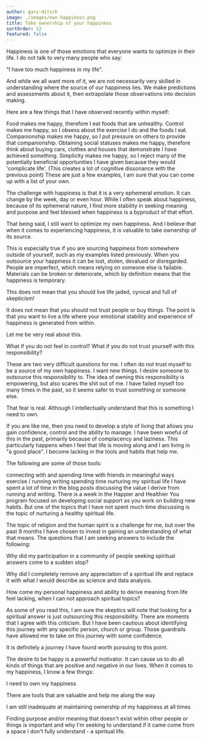 ```yaml
---
author: gary-ditsch
image: ./images/own-happiness.png
title: Take ownership of your happiness
sortOrder: 12
featured: false
---
```



Happiness is one of those emotions that everyone wants to optimize in their life. I do not talk to very many people who say:

"I have too much happiness in my life".

And while we all want more of it, we are not necessarily very skilled in understanding where the source of our happiness lies. We make predictions and assessments about it, then extrapolate those observations into decision making.

Here are a few things that I have observed recently within myself:

Food makes me happy, therefore I eat foods that are unhealthy.
Control makes me happy, so I obsess about the exercise I do and the foods I eat.
Companionship makes me happy, so I put pressure on others to provide that companionship.
Obtaining social statuses makes me happy, therefore think about buying cars, clothes and houses that demonstrate I have achieved something.
Simplicity makes me happy, so I reject many of the potentially beneficial opportunities I have given because they would 'complicate life'. (This creates a lot of cognitive dissonance with the previous point)
These are just a few examples, I am sure that you can come up with a list of your own.

The challenge with happiness is that it is a very ephemeral emotion. It can change by the week, day or even hour. While I often speak about happiness, because of its ephemeral nature, I find more stability in seeking meaning and purpose and feel blessed when happiness is a byproduct of that effort.

That being said, I still want to optimize my own happiness. And I believe that when it comes to experiencing happiness, it is valuable to take ownership of its source.

This is especially true if you are sourcing happiness from somewhere outside of yourself, such as my examples listed previously. When you outsource your happiness it can be lost, stolen, devalued or disregarded. People are imperfect, which means relying on someone else is failable. Materials can be broken or deteriorate, which by definition means that the happiness is temporary.

This does not mean that you should live life jaded, cynical and full of skepticism!

It does not mean that you should not trust people or buy things. The point is that you want to live a life where your emotional stability and experience of happiness is generated from within.

Let me be very real about this.

What if you do not feel in control? What if you do not trust yourself with this responsibility?

These are two very difficult questions for me. I often do not trust myself to be a source of my own happiness. I want new things. I desire someone to outsource this responsibility to. The idea of owning this responsibility is empowering, but also scares the shit out of me. I have failed myself too many times in the past, so it seems safer to trust something or someone else.

That fear is real. Although I intellectually understand that this is something I need to own.

If you are like me, then you need to develop a style of living that allows you gain confidence, control and the ability to manage. I have been woeful of this in the past, primarily because of complacency and laziness. This particularly happens when I feel that life is moving along and I am living in "a good place". I become lacking in the tools and habits that help me.

The following are some of those tools:

connecting with and spending time with friends in meaningful ways
exercise / running
writing
spending time nurturing my spiritual life
I have spent a lot of time in the blog posts discussing the value I derive from running and writing. There is a week in the Happier and Healthier You program focused on developing social support as you work on building new habits. But one of the topics that I have not spent much time discussing is the topic of nurturing a healthy spiritual life.

The topic of religion and the human spirit is a challenge for me, but over the past 9 months I have chosen to invest in gaining an understanding of what that means. The questions that I am seeking answers to include the following:

Why did my participation in a community of people seeking spiritual answers come to a sudden stop?

Why did I completely remove any appreciation of a spiritual life and replace it with what I would describe as science and data analysis.

How come my personal happiness and ability to derive meaning from life feel lacking, when I can not approach spiritual topics?

As some of you read this, I am sure the skeptics will note that looking for a spiritual answer is just outsourcing this responsibility. There are moments that I agree with this criticism. But I have been cautious about identifying this journey with any specific person, church or group. Those guardrails have allowed me to take on this journey with some confidence.

It is definitely a journey I have found worth pursuing to this point.

The desire to be happy is a powerful motivator. It can cause us to do all kinds of things that are positive and negative in our lives. When it comes to my happiness, I know a few things:

I need to own my happiness

There are tools that are valuable and help me along the way

I am still inadequate at maintaining ownership of my happiness at all times

Finding purpose and/or meaning that doesn't exist within other people or things is important and why I'm seeking to understand if it came come from a space I don't fully understand - a spiritual life.